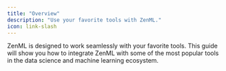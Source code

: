 ```yaml
---
title: "Overview"
description: "Use your favorite tools with ZenML."
icon: link-slash
---
```


ZenML is designed to work seamlessly with your favorite tools. This guide will show you how to integrate ZenML with some of the most popular tools in the data science and machine learning ecosystem.
